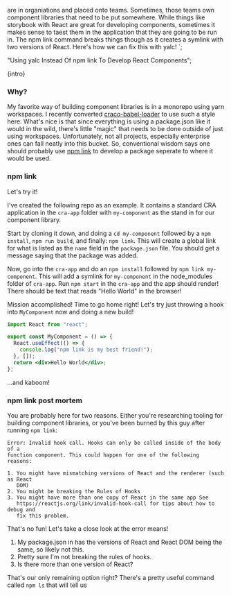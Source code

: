 are in organiations and placed onto teams. Sometimes, those teams own component libraries that need to be put somewhere. While things like
storybook with React are great for developing components, sometimes it makes sense to taest them in the application that they are going to
be run in. The npm link command breaks things though as it creates a symlink with two versions of React. Here's how we can fix this with yalc!
`;

  "Using yalc Instead Of npm link To Develop React Components";

<TitleText mt={3} title={title} date={date} />

<p>{intro}</p>

### Why?

My favorite way of building component libraries is in a monorepo using yarn
workspaces. I recently converted
[craco-babel-loader](https://github.com/rjerue/craco-babel-loader) to use such a
style here. What's nice is that since everything is using a package.json like it
would in the wild, there's little "magic" that needs to be done outside of just
using workspaces. Unfortunately, not all projects, especially enterprise ones
can fall neatly into this bucket. So, conventional wisdom says one should
probably use [npm link](https://docs.npmjs.com/cli/v8/commands/npm-link) to
develop a package seperate to where it would be used.

### npm link

Let's try it!

I've created the following repo as an example. It contains a standard CRA
application in the `cra-app` folder with `my-component` as the stand in for our
component library.

Start by cloning it down, and doing a `cd my-component` followed by a
`npm install`, `npm run build`, and finally: `npm link`. This will create a
global link for what is listed as the `name` field in the `package.json` file.
You should get a message saying that the package was added.

Now, go into the `cra-app` and do an `npm install` followed by
`npm link my-component`. This will add a symlink for `my-component` in the
node_modules folder of `cra-app`. Run `npm start` in the `cra-app` and the app
should render! There should be text that reads "Hello World" in the browser!

Mission accomplished! Time to go home right! Let's try just throwing a hook into
`MyComponent` now and doing a new build!

```jsx
import React from "react";

export const MyComponent = () => {
  React.useEffect(() => {
    console.log("npm link is my best friend!");
  }, []);
  return <div>Hello World</div>;
};
```

...and kaboom!

### npm link post mortem

You are probably here for two reasons. Either you're researching tooling for
building component libraries, or you've been burned by this guy after running
`npm link`:

```text
Error: Invalid hook call. Hooks can only be called inside of the body of a
function component. This could happen for one of the following reasons:

1. You might have mismatching versions of React and the renderer (such as React
   DOM)
2. You might be breaking the Rules of Hooks
3. You might have more than one copy of React in the same app See
   https://reactjs.org/link/invalid-hook-call for tips about how to debug and
   fix this problem.
```

That's no fun! Let's take a close look at the error means!

1. My package.json in has the versions of React and React DOM being the same, so
   likely not this.
2. Pretty sure I'm not breaking the rules of hooks.
3. Is there more than one version of React?

That's our only remaining option right? There's a pretty useful command called
`npm ls` that will tell us

